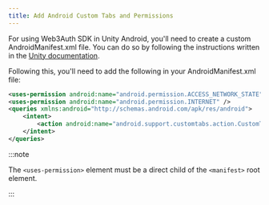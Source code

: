 ```yaml
---
title: Add Android Custom Tabs and Permissions
---
```


For using Web3Auth SDK in Unity Android, you'll need to create a custom AndroidManifest.xml file. You can do so by following the instructions written
in the [Unity documentation](https://docs.unity3d.com/Manual/overriding-android-manifest.html).

Following this, you'll need to add the following in your AndroidManifest.xml file:

```xml
<uses-permission android:name="android.permission.ACCESS_NETWORK_STATE" />
<uses-permission android:name="android.permission.INTERNET" />
<queries xmlns:android="http://schemas.android.com/apk/res/android">
    <intent>
        <action android:name="android.support.customtabs.action.CustomTabsService" />
    </intent>
</queries>
```

:::note

The `<uses-permission>` element must be a direct child of the `<manifest>` root element.

:::
